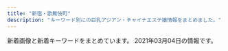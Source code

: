 ```yaml
---
title: "新宿・歌舞伎町"
description: "キーワード別にの巨乳アジアン・チャイナエステ嬢情報をまとめました。"
---
```


新着画像と新着キーワードをまとめています。
2021年03月04日の情報です。

<DmmAffiliateIns />
<KeywordTable
  shops={
    [
    {
        "url": "http://fairy.este88.com/",
        "station": "\u897f\u6b66\u65b0\u5bbf\u99c5\u5317\u53e3",
        "keywords": {},
        "name": "fairy\u30d5\u30a7\u30a2\u30ea\u30fc",
        "img_links": [
            "http://fairy.este88.com/gals/koko1.jpg",
            "http://fairy.este88.com/images/r02.jpg",
            "http://fairy.este88.com/img/kixyoko1.jpg",
            "http://fairy.este88.com/images/kixyoko1.jpg",
            "http://fairy.este88.com/gals/nnana1.jpg",
            "http://fairy.este88.com/gals/risa1.jpg",
            "http://fairy.este88.com/gals/sayuri1.jpg",
            "http://fairy.este88.com/img/mika1.jpg",
            "http://fairy.este88.com/images/ph1.jpg",
            "http://fairy.este88.com/images/r04.jpg",
            "http://fairy.este88.com/images/koyuki1.jpg",
            "http://fairy.este88.com/images/kaori1.jpg",
            "http://fairy.este88.com/images/mika1.jpg",
            "http://fairy.este88.com/img/momo1.jpg",
            "http://fairy.este88.com/images/r01.jpg",
            "http://fairy.este88.com/img/kaori1.jpg",
            "http://fairy.este88.com/img/koyuki1.jpg",
            "http://fairy.este88.com/images/momo1.jpg"
        ]
    },
    {
        "keywords": {
            "E": 14,
            "87": 14,
            "D": 28,
            "85": 14,
            "86": 14
        },
        "name": "\u6c17\u697d",
        "url": "http://yurali.oks.bz/",
        "station": "JR\u65b0\u5bbf\u99c5\u897f\u53e3",
        "img_links": [
            "http://yurali.oks.bz/images/acc3.jpg",
            "http://yurali.oks.bz/images/right.jpg",
            "http://yurali.oks.bz/images/room4.jpg",
            "http://yurali.oks.bz/images/acc2.jpg",
            "http://yurali.oks.bz/images/acc4.jpg",
            "http://yurali.oks.bz/images/s1.jpg",
            "http://yurali.oks.bz/images/acc1.jpg",
            "http://yurali.oks.bz/images/room3.jpg",
            "http://yurali.oks.bz/images/line.jpg",
            "http://yurali.oks.bz/images/kanban.jpg",
            "http://yurali.oks.bz/photos/sites/48/2020/06/2020063002493351.jpg",
            "http://yurali.oks.bz/photos/sites/48/2020/09/202009080934129.jpg",
            "http://yurali.oks.bz/images/s_new.png",
            "http://yurali.oks.bz/images/s2.jpg",
            "http://yurali.oks.bz/photos/sites/48/2020/09/2020090809341490.jpg",
            "http://yurali.oks.bz/images/content.jpg",
            "http://yurali.oks.bz/images/s3.jpg",
            "http://yurali.oks.bz/images/mobile.jpg",
            "http://yurali.oks.bz/images/s4.jpg",
            "http://yurali.oks.bz/images/room2.jpg",
            "http://yurali.oks.bz/images/top.jpg",
            "http://yurali.oks.bz/photos/sites/48/2020/09/2020090809341126.jpg",
            "http://yurali.oks.bz/photos/sites/48/2020/09/2020090809341067.jpg",
            "http://yurali.oks.bz/photos/sites/48/2020/09/2020090809340917.jpg",
            "http://yurali.oks.bz/images/room1.jpg"
        ]
    },
    {
        "url": "https://aurora.iest.info/",
        "station": "JR\u65b0\u5bbf\u99c5\u6771\u53e3\u30fb\u6b4c\u821e\u4f0e\u753a",
        "name": "\u30aa\u30fc\u30ed\u30e9",
        "img_links": [
            "https://aurora.iest.info/photos/sites/13/2021/02/2021022307194651.jpeg",
            "https://aurora.iest.info/photos/sites/13/2021/01/2021011713121341.jpeg",
            "https://aurora.iest.info/photos/sites/13/2020/12/2020122614542669.jpeg",
            "https://aurora.iest.info/images/side_mobile.jpg",
            "https://aurora.iest.info/photos/sites/13/2020/12/2020122614271778.jpeg",
            "https://aurora.iest.info/photos/sites/13/2020/10/2020100900362277.jpeg",
            "https://aurora.iest.info/photos/sites/13/2021/02/202102272340470-600x802.jpeg",
            "https://aurora.iest.info/photos/sites/13/2020/10/2020101018384481.jpeg",
            "https://aurora.iest.info/images/info_sp.png",
            "https://aurora.iest.info/photos/sites/13/2021/03/2021030117254462-600x802.jpeg",
            "https://aurora.iest.info/photos/sites/13/2020/11/2020110420084826.jpeg",
            "https://aurora.iest.info/photos/sites/13/2020/12/2020122916203593.jpeg",
            "https://aurora.iest.info/photos/sites/13/2021/02/202102272340470.jpeg",
            "https://aurora.iest.info/images/room1.jpg",
            "https://aurora.iest.info/photos/sites/13/2021/02/2021022019361522.jpeg",
            "https://aurora.iest.info/photos/sites/13/2021/01/202101031920028.jpeg",
            "https://aurora.iest.info/photos/sites/13/2020/11/2020111207401521.jpeg",
            "https://aurora.iest.info/photos/sites/13/2021/02/2021021022594740.jpeg",
            "https://aurora.iest.info/photos/sites/13/2021/01/2021011317231918.jpeg",
            "https://aurora.iest.info/images/room3.jpg",
            "https://aurora.iest.info/photos/sites/13/2021/02/2021020517033067.jpeg",
            "https://aurora.iest.info/images/room4.jpg",
            "https://aurora.iest.info/images/head_tel.png",
            "https://aurora.iest.info/photos/sites/13/2021/02/2021022404211612-600x800.jpeg",
            "https://aurora.iest.info/photos/sites/13/2021/01/2021011317502475.jpeg",
            "https://aurora.iest.info/photos/sites/13/2021/02/2021022317062661.jpeg",
            "https://aurora.iest.info/images/room2.jpg"
        ],
        "keywords": {
            "84": 110,
            "D": 128,
            "C": 330,
            "86": 275,
            "90": 55,
            "\u4e73": 36,
            "E": 128,
            "87": 55,
            "\u5de8\u4e73": 18,
            "85": 440,
            "F": 73
        }
    },
    {
        "img_links": [
            "http://in-esthe.com/relair/img/twitter.png",
            "http://in-esthe.com/relair/img/english-t4.png",
            "http://in-esthe.com/relair/img/newstback.png",
            "http://in-esthe.com/relair/img/english-t2.png",
            "http://in-esthe.com/relair/img/english-t3.png",
            "http://in-esthe.com/relair/img/t-1.png",
            "http://in-esthe.com/relair/img/fla.png",
            "http://in-esthe.com/relair/img/tel.png",
            "http://in-esthe.com/relair/img/t-2.png",
            "http://in-esthe.com/relair/img/fla1.png",
            "http://in-esthe.com/relair/img/p-1-1.jpg",
            "http://in-esthe.com/relair/img/english-t1.png",
            "http://in-esthe.com/relair/img/kanban4.jpg",
            "http://in-esthe.com/relair/img/p-1.jpg",
            "http://in-esthe.com/relair/img/p-2.jpg",
            "http://in-esthe.com/relair/img/english-t6.png",
            "http://in-esthe.com/relair/img/botton.png",
            "http://in-esthe.com/relair/img/head.png",
            "http://in-esthe.com/relair/img/p-7.jpg",
            "http://in-esthe.com/relair/img/re.png",
            "http://in-esthe.com/relair/img/p-9.jpg",
            "http://in-esthe.com/relair/img/english-t5.png",
            "http://in-esthe.com/relair/img/fla2.png",
            "http://in-esthe.com/relair/img/p-3-1.jpg",
            "http://in-esthe.com/relair/img/p-8.jpg",
            "http://in-esthe.com/relair/img/s-1.jpg",
            "http://in-esthe.com/relair/img/t-3.png",
            "http://in-esthe.com/relair/img/card-english.png",
            "http://in-esthe.com/relair/img/p-3.jpg",
            "http://in-esthe.com/relair/img/p-0.jpg"
        ],
        "station": "\u65b0\u5bbf\u897f\u53e3\u99c5D5\u51fa\u53e3",
        "keywords": {
            "C": 8
        },
        "name": "RELAIR \uff5e\u30ea\u30ec\u30a2\uff5e",
        "url": "http://in-esthe.com/relair/"
    },
    {
        "keywords": {
            "F": 1
        },
        "station": "JR\u65b0\u5bbf\u99c5\u6771\u53e3",
        "name": "\u5915\u9727 \u3086\u3046\u304e\u308a",
        "url": "https://shinjuku-mensesthe.com/",
        "img_links": [
            "https://shinjuku-mensesthe.com/staff/shiori-s1.jpg",
            "https://shinjuku-mensesthe.com/staff/yumi-s1.jpg",
            "https://shinjuku-mensesthe.com/menu/blog.png",
            "https://shinjuku-mensesthe.com/staff/seira-l1.jpg",
            "https://shinjuku-mensesthe.com/2019/12/15/sayuri-s2.jpg",
            "https://shinjuku-mensesthe.com/button/home.png",
            "https://shinjuku-mensesthe.com/staff/kana-l1.jpg",
            "https://shinjuku-mensesthe.com/images/footer-r.png",
            "https://shinjuku-mensesthe.com/room/room-l1.jpg",
            "https://shinjuku-mensesthe.com/menu/info.png",
            "https://shinjuku-mensesthe.com/staff/arisa-l1.jpg",
            "https://shinjuku-mensesthe.com/images/clear.png",
            "https://shinjuku-mensesthe.com/images/top3.jpg",
            "https://shinjuku-mensesthe.com/room/room-l3.jpg",
            "https://shinjuku-mensesthe.com/room/room-l4.jpg",
            "https://shinjuku-mensesthe.com/images/main-small.jpg",
            "https://shinjuku-mensesthe.com/images/footer-l.png",
            "https://shinjuku-mensesthe.com/massage/2020/10/21/risa-s1.jpg",
            "https://shinjuku-mensesthe.com/massage/2020/07/31/ai-s2.jpg",
            "https://shinjuku-mensesthe.com/2020/01/23/sakura-s1.jpg",
            "https://shinjuku-mensesthe.com/images/main-sp.jpg",
            "https://shinjuku-mensesthe.com/images/qrcode.png",
            "https://shinjuku-mensesthe.com/massage/2021/02/02/%E5%90%8D%E7%A7%B0%E6%9C%AA%E8%A8%AD%E5%AE%9A-2.jpg",
            "https://shinjuku-mensesthe.com/images/header3.png",
            "https://shinjuku-mensesthe.com/images/camp.png",
            "https://shinjuku-mensesthe.com/staff/seira-s1.jpg",
            "https://shinjuku-mensesthe.com/link/mens-esthe.png",
            "https://shinjuku-mensesthe.com/room/room-l2.jpg",
            "https://shinjuku-mensesthe.com/images/top1.jpg",
            "https://shinjuku-mensesthe.com/menu/staff.png",
            "https://shinjuku-mensesthe.com/staff/yume-s1.jpg",
            "https://shinjuku-mensesthe.com/menu/home.png",
            "https://shinjuku-mensesthe.com/massage/2020/07/31/covit19.jpg",
            "https://shinjuku-mensesthe.com/button/blog.png",
            "https://shinjuku-mensesthe.com/staff/arisa-s1.jpg",
            "https://shinjuku-mensesthe.com/icon/yelp.png",
            "https://shinjuku-mensesthe.com/2020/01/23/miki-s1.jpg",
            "https://shinjuku-mensesthe.com/button/staff.png",
            "https://shinjuku-mensesthe.com/images/main-top.jpg",
            "https://shinjuku-mensesthe.com/icon/facebook.png",
            "https://shinjuku-mensesthe.com/icon/line.png",
            "https://shinjuku-mensesthe.com/images/top2.jpg",
            "https://shinjuku-mensesthe.com/icon/twitter.png",
            "https://shinjuku-mensesthe.com/massage/2020/08/16/riri-s1.jpg",
            "https://shinjuku-mensesthe.com/staff/kana-s1.jpg",
            "https://shinjuku-mensesthe.com/staff/yume-l1.jpg",
            "https://shinjuku-mensesthe.com/images/flower.png",
            "https://shinjuku-mensesthe.com/massage/2020/09/14/hana-s1.jpg",
            "https://scdn.line-apps.com/n/line_add_friends/btn/ja.png",
            "https://shinjuku-mensesthe.com/staff/yumi-l1.jpg",
            "https://shinjuku-mensesthe.com/massage/2020/10/05/yuki-s1.jpg"
        ]
    },
    {
        "name": "\u30c6\u30bb\u30e9-Tethera-",
        "url": "http://aroma-massage.red/",
        "keywords": {
            "D": 20,
            "E": 10
        },
        "img_links": [
            "http://aroma-massage.red/images/cg2.jpg",
            "http://aroma-massage.red/images/sta2.jpg",
            "http://aroma-massage.red/images/tm.png",
            "http://aroma-massage.red/images/toph.png",
            "http://aroma-massage.red/images/sta6.jpg",
            "http://aroma-massage.red/images/sta4.jpg",
            "http://aroma-massage.red/images/fbt.jpg",
            "http://aroma-massage.red/images/card.jpg",
            "http://aroma-massage.red/images/cg1.jpg",
            "http://aroma-massage.red/images/kan.jpg",
            "http://aroma-massage.red/images/fbb.jpg",
            "http://aroma-massage.red/images/cg4.jpg",
            "http://aroma-massage.red/images/cg6.jpg",
            "http://aroma-massage.red/images/creditcard.jpg",
            "http://aroma-massage.red/images/option.jpg",
            "http://aroma-massage.red/images/cg5.jpg",
            "http://aroma-massage.red/images/stal.jpg",
            "http://aroma-massage.red/images/int.jpg",
            "http://aroma-massage.red/images/cg3.jpg",
            "http://aroma-massage.red/images/sta5.jpg",
            "http://aroma-massage.red/images/qr.jpg",
            "http://aroma-massage.red/images/sta3.jpg",
            "http://aroma-massage.red/images/sysl.jpg",
            "http://aroma-massage.red/images/nft.jpg",
            "http://aroma-massage.red/images/acb.jpg",
            "http://aroma-massage.red/images/sta1.jpg"
        ],
        "station": "JR\u65b0\u5bbf\u99c5\u6771\u53e3"
    },
    {
        "station": "JR\u65b0\u5bbf\u99c5\u6771\u53e3\u30fb\u6b4c\u821e\u4f0e\u753a",
        "name": "\u7fbd\u8863\uff5e\u306f\u3054\u308d\u3082\uff5e",
        "keywords": {},
        "img_links": [
            "https://static.wixstatic.com/media/1f1430_890ca68d29e04e7a8c96e4198a653ed3~mv2.jpg",
            "https://static.wixstatic.com/media/1f1430_4b2c5243bdbe40858057386a16dce231~mv2.png",
            "https://static.wixstatic.com/media/1f1430_704c1cfac22b4288a4aaa588c496ab40~mv2.jpg",
            "https://static.wixstatic.com/media/1f1430_d0a7ae614e0b423886aa6d1beca9a87a~mv2.jpg",
            "https://static.wixstatic.com/media/1f1430_4ef445c14af547ffb085a4c73252e22c~mv2.jpg",
            "https://static.wixstatic.com/media/1f1430_c572ee153c0c46e096e6301fe82e2f11~mv2.jpg",
            "https://static.wixstatic.com/media/1f1430_f4c9cbbcc36c44f1a8be8eb3138b0b46~mv2.jpg",
            "https://static.wixstatic.com/media/1f1430_f16ba939f42f47d688a43ba736f9d100~mv2.jpg",
            "https://static.wixstatic.com/media/1f1430_0ea86bd4429f44fa96f0a1277a1c2d6e~mv2.jpg",
            "https://static.wixstatic.com/media/1f1430_d824a82ebc40424facf31978d80b293b~mv2.png",
            "https://static.wixstatic.com/media/1f1430_5b6db55133674387b978465361d1f5af~mv2.jpg",
            "https://static.wixstatic.com/media/1f1430_c48456140f404f1eb9a47dfd01d1d032~mv2.jpg",
            "https://static.wixstatic.com/media/1f1430_184f66b9eb914c26b47be78d54152284~mv2.jpg",
            "https://static.wixstatic.com/media/1f1430_d26df1a13af049c9a7afeac5e58c5323~mv2.jpg",
            "https://static.wixstatic.com/media/1f1430_2511e8409a39492bab1eeffd58a5eb1f~mv2.jpg",
            "https://static.wixstatic.com/media/1f1430_8e7ae52f03b14e31be6ff7b1038f2896~mv2.jpg",
            "https://static.wixstatic.com/media/1f1430_e5113a1a86b8410db0438745823a2d2c~mv2.png",
            "https://static.wixstatic.com/media/1f1430_b6622178bf9c45a68912520b4b2de175~mv2.png",
            "https://static.wixstatic.com/media/1f1430_c12fa837f18643e8a167f283f823ecd9~mv2.jpg",
            "https://static.wixstatic.com/media/1f1430_04f93cdec45f4c4e8d0fa69dc26b3e38~mv2.jpg",
            "https://static.wixstatic.com/media/1f1430_27c850c6656448c68b705e2a69f8d3e0~mv2.png",
            "https://static.wixstatic.com/media/1f1430_e11d2a49cf1a4130a10a3e09053a46fc~mv2.png",
            "https://static.wixstatic.com/media/1f1430_7ff5719c25b243d18c7fb6db890677f9~mv2.jpg"
        ],
        "url": "https://www.hagoromo.tokyo/"
    },
    {
        "station": "JR\u65b0\u5bbf\u99c5\u6771\u53e3",
        "img_links": [
            "http://pure-resort.tyo.cm/photos/sites/79/2019/03/2019032513361044.jpg",
            "http://pure-resort.tyo.cm/images/s_info.png",
            "http://pure-resort.tyo.cm/images/s_face.png",
            "http://pure-resort.tyo.cm/images/s_twitter.png",
            "http://pure-resort.tyo.cm/images/mobile.png",
            "http://pure-resort.tyo.cm/photos/sites/79/2019/03/2019032513361063.jpg",
            "http://pure-resort.tyo.cm/photos/sites/79/2019/03/2019032513361053.jpg",
            "http://pure-resort.tyo.cm/images/s_news.png",
            "http://pure-resort.tyo.cm/images/info_bj1.png",
            "http://pure-resort.tyo.cm/photos/sites/79/2019/11/2019110401242820.jpg",
            "http://pure-resort.tyo.cm/photos/sites/79/2018/12/2018120620512437.jpg",
            "http://pure-resort.tyo.cm/images/s_Access.png",
            "http://pure-resort.tyo.cm/photos/sites/79/2019/02/2019021613471797.jpg",
            "http://pure-resort.tyo.cm/photos/sites/79/2019/04/201904111031010.jpg",
            "http://pure-resort.tyo.cm/photos/sites/79/2019/05/2019052114301665.jpg",
            "http://pure-resort.tyo.cm/images/s_Staff.png",
            "http://pure-resort.tyo.cm/photos/sites/79/2018/12/2018120620515823.jpg",
            "http://pure-resort.tyo.cm/photos/sites/79/2019/02/2019021613425634.png",
            "http://pure-resort.tyo.cm/photos/sites/79/2019/01/2019011014121443.jpg",
            "http://pure-resort.tyo.cm/images/line1.png",
            "http://pure-resort.tyo.cm/photos/sites/79/2018/12/2018120620510142.jpg",
            "http://pure-resort.tyo.cm/photos/sites/79/2020/01/2020012408381891.jpg",
            "http://pure-resort.tyo.cm/photos/sites/79/2020/01/2020013001414859.jpg",
            "http://pure-resort.tyo.cm/images/top.png",
            "http://pure-resort.tyo.cm/photos/sites/79/2019/03/201903251336102.jpg",
            "http://pure-resort.tyo.cm/images/s_movie.png",
            "http://pure-resort.tyo.cm/images/movie.jpg",
            "http://pure-resort.tyo.cm/photos/sites/79/2018/12/2018120620533769.jpg",
            "http://pure-resort.tyo.cm/photos/sites/79/2019/10/2019100810264682.jpg",
            "http://pure-resort.tyo.cm/images/news_bj3.png",
            "http://pure-resort.tyo.cm/images/pure.png",
            "http://pure-resort.tyo.cm/images/s_Recruit.png",
            "http://pure-resort.tyo.cm/images/s_pick.png",
            "http://pure-resort.tyo.cm/images/news_bj1.png",
            "http://pure-resort.tyo.cm/photos/sites/79/2019/06/2019061515583771.jpg",
            "http://pure-resort.tyo.cm/photos/sites/79/2019/08/2019082910403098.jpg",
            "http://pure-resort.tyo.cm/photos/sites/79/2019/06/2019060310424416.jpg",
            "http://pure-resort.tyo.cm/images/info_bj3.png",
            "http://pure-resort.tyo.cm/photos/sites/79/2020/02/2020020804143839.jpg",
            "http://pure-resort.tyo.cm/images/s_Room.png",
            "http://pure-resort.tyo.cm/images/line.png"
        ],
        "url": "http://pure-resort.tyo.cm/",
        "name": "\u30d4\u30e5\u30a2\u30ea\u30be\u30fc\u30c8II",
        "keywords": {
            "90": 2,
            "86": 5,
            "84": 1,
            "89": 2,
            "C": 1,
            "92": 1,
            "94": 1,
            "88": 3,
            "E": 2,
            "98": 2,
            "F": 1,
            "85": 3,
            "96": 1,
            "D": 10
        }
    },
    {
        "img_links": [
            "http://sakura-relax.net/images/top-img01.png",
            "http://sakura-relax.net/images/cg04.jpg",
            "http://sakura-relax.net/link/menlog.jpg",
            "http://sakura-relax.net/images/tel.png",
            "http://sakura-relax.net/images/kan.jpg",
            "http://sakura-relax.net/images/cg03.jpg",
            "http://sakura-relax.net/images/cg07.jpg",
            "http://sakura-relax.net/images/qrc.png",
            "http://sakura-relax.net/images/cg06.jpg",
            "http://sakura-relax.net/images/top-img02.png"
        ],
        "url": "http://sakura-relax.net/",
        "keywords": {
            "85": 4,
            "E": 8,
            "C": 8,
            "87": 8,
            "86": 4
        },
        "name": "\u697d\u697d-\u30e9\u30af\u30e9\u30af-",
        "station": "\u65b0\u5bbf\u4e09\u4e01\u76ee\u99c5E1\u51fa\u53e3"
    },
    {
        "name": "\u30b8\u30e5\u30ea\u30a2\u30f3",
        "keywords": {
            "86": 28,
            "88": 7,
            "D": 28,
            "85": 7
        },
        "img_links": [
            "https://mens-esthe.xyz/footer/footer-line.png",
            "https://mens-esthe.xyz/staff/natsumi-s1.jpg",
            "https://mens-esthe.xyz/staff/nami-l1.jpg",
            "https://mens-esthe.xyz/room/room-l2.jpg",
            "https://mens-esthe.xyz/icon/twitter.png",
            "https://mens-esthe.xyz/staff/natsumi-l1.jpg",
            "https://mens-esthe.xyz/staff/miki-top.jpg",
            "https://mens-esthe.xyz/images/esthe2.jpg",
            "https://mens-esthe.xyz/room/room-l1.jpg",
            "https://mens-esthe.xyz/images/esthe1.jpg",
            "https://mens-esthe.xyz/staff/moe-l1.jpg",
            "https://mens-esthe.xyz/staff/rina-top.jpg",
            "https://mens-esthe.xyz/images/header3.png",
            "https://mens-esthe.xyz/images/qrcode.png",
            "https://inage-mensesthe.com/icon/yelp.png",
            "https://mens-esthe.xyz/staff/kana-s1.jpg",
            "https://mens-esthe.xyz/staff/rina-s1.jpg",
            "https://mens-esthe.xyz/staff/nami-s1.jpg",
            "https://inage-mensesthe.com/icon/twitter.png",
            "https://mens-esthe.xyz/staff/kana-l1.jpg",
            "https://inage-mensesthe.com/link/relaku_salon.jpg",
            "https://mens-esthe.xyz/staff/miki-s1.jpg",
            "https://mens-esthe.xyz/images/main-sp.jpg",
            "https://mens-esthe.xyz/staff/natsumi-top.jpg",
            "https://mens-esthe.xyz/staff/miki-l1.jpg",
            "https://mens-esthe.xyz/icon/line.png",
            "https://inage-mensesthe.com/icon/line.png",
            "https://mens-esthe.xyz/room/room-l8.jpg",
            "https://mens-esthe.xyz/images/esthe3.jpg",
            "https://mens-esthe.xyz/room/room-l7.jpg",
            "https://mens-esthe.xyz/images/clear.png",
            "https://mens-esthe.xyz/images/esthe4.jpg",
            "https://mens-esthe.xyz/footer/footer-tel.png",
            "https://mens-esthe.xyz/staff/moe-s1.jpg",
            "https://mens-esthe.xyz/icon/yelp.png",
            "https://mens-esthe.xyz/staff/moe-top.jpg",
            "https://mens-esthe.xyz/room/room-l4.jpg",
            "https://mens-esthe.xyz/icon/facebook.png",
            "https://mens-esthe.xyz/footer/footer-staff.png",
            "https://mens-esthe.xyz/staff/rina-l1.jpg",
            "https://mens-esthe.xyz/room/room-l3.jpg",
            "https://mens-esthe.xyz/room/room-l5.jpg",
            "https://mens-esthe.xyz/room/room-l6.jpg",
            "https://inage-mensesthe.com/icon/facebook.png",
            "https://mens-esthe.xyz/images/main1.jpg",
            "https://mens-esthe.xyz/staff/kana-top.jpg",
            "https://mens-esthe.xyz/staff/nami-top.jpg"
        ],
        "url": "https://mens-esthe.xyz/",
        "station": "JR\u65b0\u5bbf\u99c5\u6771\u5357\u53e3"
    },
    {
        "keywords": {
            "C": 17
        },
        "station": "JR\u65b0\u5bbf\u99c5\u5357\u53e3",
        "url": "http://aes-aroma.com/",
        "name": "\u7652\u3057\u306e\u5bbf",
        "img_links": [
            "http://aes-aroma.com/img/ttl_rec.png",
            "http://aes-aroma.com/img/ttl_tnew.png",
            "http://aes-aroma.com/staff/miki/01.jpg",
            "http://aes-aroma.com/img/ttl_mobile.png",
            "http://aes-aroma.com/pic/head.png",
            "http://aes-aroma.com/staff/yoko/01.jpg",
            "http://aes-aroma.com/staff/nana/01.jpg",
            "http://aes-aroma.com/staff/mimi/01.jpg",
            "http://aes-aroma.com/img/ttl_staff.png",
            "http://aes-aroma.com/staff/yoko/02.jpg",
            "http://aes-aroma.com/staff/koko/01.jpg",
            "http://aes-aroma.com/i/files/homeimg.jpg",
            "http://aes-aroma.com/staff/haru/01.jpg",
            "http://aes-aroma.com/staff/kaori/01.jpg",
            "http://aes-aroma.com/staff/ai/01.jpg",
            "http://aes-aroma.com/img/ttl_pickup.png"
        ]
    },
    {
        "url": "https://gokujo.iest.info/",
        "img_links": [],
        "keywords": {},
        "name": "\u65b0\u5bbf\u6975\u4e0a\u30e1\u30f3\u30ba\u30a8\u30b9\u30c6",
        "station": "JR\u65b0\u5bbf\u99c5"
    },
    {
        "station": "JR\u65b0\u5bbf\u99c5\u6771\u53e3",
        "img_links": [
            "http://hi-msg.com/koyuki/img/kanban4s.jpg",
            "http://hi-msg.com/koyuki/img/p-4-1.jpg",
            "http://hi-msg.com/koyuki/img/p-1.jpg",
            "http://hi-msg.com/koyuki/img/card-english.png",
            "http://hi-msg.com/koyuki/img/p-0.jpg",
            "http://hi-msg.com/koyuki/img/p-11.jpg",
            "http://hi-msg.com/koyuki/img/p-7.jpg",
            "http://hi-msg.com/koyuki/img/p-2-1.jpg",
            "http://hi-msg.com/koyuki/img/t-2.png",
            "http://hi-msg.com/koyuki/img/english-t6.png",
            "http://hi-msg.com/koyuki/img/t-3.png",
            "http://hi-msg.com/koyuki/img/p-8-1.jpg",
            "http://hi-msg.com/koyuki/img/english-t4.png",
            "http://hi-msg.com/koyuki/img/newstback.png",
            "http://hi-msg.com/koyuki/img/p-8.jpg",
            "http://hi-msg.com/koyuki/img/card.png",
            "http://hi-msg.com/koyuki/img/t-1.png",
            "http://hi-msg.com/koyuki/img/p-6-1.jpg",
            "http://hi-msg.com/koyuki/img/tel.png",
            "http://hi-msg.com/koyuki/img/head.png",
            "http://hi-msg.com/koyuki/img/tit.png",
            "http://hi-msg.com/koyuki/img/english-t1.png",
            "http://hi-msg.com/koyuki/img/p-6.jpg",
            "http://hi-msg.com/koyuki/img/p-5.jpg",
            "http://hi-msg.com/koyuki/img/english-t3.png",
            "http://hi-msg.com/koyuki/img/p-2.jpg",
            "http://hi-msg.com/koyuki/img/botton.png",
            "http://hi-msg.com/koyuki/img/p-3.jpg",
            "http://hi-msg.com/koyuki/img/re.png",
            "http://hi-msg.com/koyuki/img/kanban4.jpg",
            "http://hi-msg.com/koyuki/img/p-4.jpg",
            "http://hi-msg.com/koyuki/img/english-t2.png",
            "http://hi-msg.com/koyuki/img/english-t5.png",
            "http://hi-msg.com/koyuki/img/p-7-1.jpg",
            "http://hi-msg.com/koyuki/img/p-10.jpg",
            "http://hi-msg.com/koyuki/img/p-9.jpg",
            "http://hi-msg.com/koyuki/img/p-3-1.jpg"
        ],
        "name": "KOYUKI",
        "url": "http://hi-msg.com/koyuki/",
        "keywords": {
            "C": 8
        }
    },
    {
        "station": "JR\u65b0\u5bbf\u99c5\u897f\u53e3",
        "url": "http://sweety-est.tokyo/",
        "name": "sweet-\u30b9\u30a6\u30a3\u30fc\u30c8-",
        "img_links": [
            "http://sweety-est.tokyo/images/m3.jpg",
            "http://sweety-est.tokyo/images/r6.jpg",
            "http://sweety-est.tokyo/images/a8.jpg",
            "http://sweety-est.tokyo/images/a2.jpg",
            "http://sweety-est.tokyo/images/qr.jpg",
            "http://sweety-est.tokyo/images/cg011.jpg",
            "http://sweety-est.tokyo/images/tit-sub6.jpg",
            "http://sweety-est.tokyo/images/slider-img002.jpg",
            "http://sweety-est.tokyo/images/b-tel.png",
            "http://sweety-est.tokyo/images/r5.jpg",
            "http://sweety-est.tokyo/images/r4.jpg",
            "http://sweety-est.tokyo/images/m2.jpg",
            "http://sweety-est.tokyo/images/sys.jpg",
            "http://sweety-est.tokyo/images/a4.jpg",
            "http://sweety-est.tokyo/images/tit-sub5.jpg",
            "http://sweety-est.tokyo/images/cg05.jpg",
            "http://sweety-est.tokyo/images/tit-sub1.jpg",
            "http://sweety-est.tokyo/images/cg07.jpg",
            "http://sweety-est.tokyo/images/a6.jpg",
            "http://sweety-est.tokyo/images/a1.jpg",
            "http://sweety-est.tokyo/images/r1.jpg",
            "http://sweety-est.tokyo/images/cg01.jpg",
            "http://sweety-est.tokyo/images/m1.jpg",
            "http://sweety-est.tokyo/images/cg06.jpg",
            "http://sweety-est.tokyo/images/a3.jpg",
            "http://sweety-est.tokyo/images/a5.jpg",
            "http://sweety-est.tokyo/images/a7.jpg",
            "http://sweety-est.tokyo/images/kan1.jpg",
            "http://sweety-est.tokyo/images/b-online.png",
            "http://sweety-est.tokyo/images/slider-img001.jpg",
            "http://sweety-est.tokyo/images/r2.jpg",
            "http://sweety-est.tokyo/images/slider-img003.jpg",
            "http://sweety-est.tokyo/images/cg08.jpg",
            "http://sweety-est.tokyo/link/menlog.jpg",
            "http://sweety-est.tokyo/images/tit-sub4.jpg",
            "http://sweety-est.tokyo/images/r3.jpg",
            "http://sweety-est.tokyo/images/cg03.jpg",
            "http://sweety-est.tokyo/images/cg02.jpg",
            "http://sweety-est.tokyo/images/tit-sub2.jpg",
            "http://sweety-est.tokyo/images/m4.jpg",
            "http://sweety-est.tokyo/images/tit-sub3.jpg",
            "http://sweety-est.tokyo/images/kan.jpg"
        ],
        "keywords": {
            "E": 8,
            "86": 12,
            "D": 2,
            "87": 2
        }
    },
    {
        "img_links": [
            "http://fairy-girl.work/images/8.jpg",
            "http://fairy-girl.work/img/yuki1.jpg",
            "http://fairy-girl.work/images/7.jpg",
            "http://fairy-girl.work/images/6.jpg",
            "http://fairy-girl.work/images/bana0404_4.png",
            "http://fairy-girl.work/images/ac2.jpg",
            "http://fairy-girl.work/staff/kiki.jpg",
            "http://fairy-girl.work/images/tr.jpg",
            "http://fairy-girl.work/images/line.png",
            "http://fairy-girl.work/images/11.jpg",
            "http://fairy-girl.work/images/2.jpg",
            "http://fairy-girl.work/images/12.jpg",
            "http://fairy-girl.work/img/mari1.jpg",
            "http://fairy-girl.work/staff/yuki.jpg",
            "http://fairy-girl.work/staff/yuyu.jpg",
            "http://fairy-girl.work/staff/rara.jpg",
            "http://fairy-girl.work/staff/kana.jpg",
            "http://fairy-girl.work/images/sys2.jpg",
            "http://fairy-girl.work/images/int1.jpg",
            "http://fairy-girl.work/img/eri2.jpg",
            "http://fairy-girl.work/images/ac1.jpg",
            "http://fairy-girl.work/images/news.jpg",
            "http://fairy-girl.work/img/hitomi1.jpg",
            "http://fairy-girl.work/images/int2.jpg",
            "http://fairy-girl.work/staff/hitomi.jpg",
            "http://fairy-girl.work/img/rara1.jpg",
            "http://fairy-girl.work/img/misa1.jpg",
            "http://fairy-girl.work/images/9.jpg",
            "http://fairy-girl.work/images/5.jpg",
            "http://fairy-girl.work/img/yuyu1.jpg",
            "http://fairy-girl.work/staff/misa.jpg",
            "http://fairy-girl.work/images/sys1.jpg",
            "http://fairy-girl.work/staff/mari.jpg",
            "http://fairy-girl.work/img/kana1.jpg",
            "http://fairy-girl.work/staff/eri.jpg",
            "http://fairy-girl.work/staff/rika.jpg",
            "http://fairy-girl.work/images/interior_t.jpg",
            "http://fairy-girl.work/img/kiki1.jpg",
            "http://fairy-girl.work/img/rika1.jpg",
            "http://fairy-girl.work/images/1.jpg",
            "http://fairy-girl.work/img/eri1.jpg",
            "http://fairy-girl.work/img/rina1.jpg",
            "http://fairy-girl.work/staff/rina.jpg",
            "http://fairy-girl.work/images/mobile.jpg",
            "http://fairy-girl.work/images/10.jpg",
            "http://fairy-girl.work/images/staff_t.jpg",
            "http://fairy-girl.work/img/kiki2.jpg",
            "http://fairy-girl.work/images/3.jpg"
        ],
        "station": "JR\u65b0\u5bbf\u99c5\u897f\u53e3",
        "keywords": {},
        "url": "http://fairy-girl.work/",
        "name": "Fairy Girl"
    },
    {
        "keywords": {
            "F": 1,
            "90": 2,
            "88": 4,
            "89": 1,
            "D": 8,
            "E": 1,
            "86": 2,
            "C": 1,
            "87": 2
        },
        "img_links": [
            "http://clear-es.net/images/index_18.jpg",
            "http://clear-es.net/yamituki-n/uploads/images/rena02.jpg",
            "http://clear-es.net/uploads/10299154955d10c3b815a5638a35a934.jpg",
            "http://clear-es.net/images/index_20.jpg",
            "http://clear-es.net/images/index_12.jpg",
            "http://clear-es.net/images/index_25.jpg",
            "http://clear-es.net/images/index_27.jpg",
            "http://clear-es.net/images/girls_11.jpg",
            "http://clear-es.net/images/index_01.jpg",
            "http://clear-es.net/uploads/deba56537604611ac3b8da004b92d809.jpg",
            "http://clear-es.net/uploads/09bdd5637edec4bfa3d47a7e9874640b.jpg",
            "http://clear-es.net/images/index_13.jpg",
            "http://clear-es.net/images/index_24.jpg",
            "http://clear-es.net/images/index_14.jpg",
            "http://clear-es.net/yamituki-n/uploads/images/juri01s.jpg",
            "http://clear-es.net/uploads/c1f6d0346f5cb109ac62c21a58c7deff.jpg",
            "http://clear-es.net/images/index_04.jpg",
            "http://clear-es.net/uploads/7553669390f1cc93427a4f6ad33b4668.jpg",
            "http://clear-es.net/uploads/cec0ed392fe00d8e3ff867c0625809e6.jpg",
            "http://clear-es.net/images/girls_03.jpg",
            "http://clear-es.net/images/index_08.jpg",
            "http://clear-es.net/yamituki-n/uploads/images/rena01.jpg",
            "http://clear-es.net/images/index_10.jpg",
            "http://clear-es.net/images/gallery_11.jpg",
            "http://clear-es.net/images/index_28.jpg",
            "http://clear-es.net/images/index_07.jpg",
            "http://clear-es.net/images/koko_1.jpg",
            "http://clear-es.net/images/service_11.jpg",
            "http://clear-es.net/images/index_02.jpg",
            "http://clear-es.net/images/index_15.jpg",
            "http://clear-es.net/uploads/f426bd85a8f6a9eac87e55b2d44c4bd5.jpg",
            "http://clear-es.net/images/index_17.jpg",
            "http://clear-es.net/uploads/97eb17743f96fd7f0551aab0bedd5e6f.jpg",
            "http://clear-es.net/uploads/2aa97908694153fb149943f0b8445352.jpg",
            "http://clear-es.net/my_work/images/pic1.png",
            "http://clear-es.net/images/index_28_01.jpg",
            "http://clear-es.net/images/index_26.jpg",
            "http://clear-es.net/uploads/a62d7f24a5b9a4fd5aeef678eb24ef4b.jpg",
            "http://clear-es.net/images/index_05.jpg",
            "http://clear-es.net/yamituki-n/uploads/images/yui01.jpg",
            "http://clear-es.net/images/index_23.jpg",
            "http://clear-es.net/uploads/e1133a4ba0f8c81f9d272f5793bda380.jpg",
            "http://clear-es.net/images/index_03.jpg",
            "http://clear-es.net/images/index_11.jpg",
            "http://clear-es.net/yamituki-n/uploads/images/mika03s.jpg",
            "http://clear-es.net/images/index_06.jpg",
            "http://clear-es.net/yamituki-n/uploads/images/mmexport1576417470781.jpg",
            "http://clear-es.net/images/index_19.jpg",
            "http://clear-es.net/uploads/22c8968348a9acc2dfc9ab0aecb09c27.jpg",
            "http://clear-es.net/images/index_09.jpg",
            "http://clear-es.net/images/index_21.jpg",
            "http://clear-es.net/images/girls_13.jpg"
        ],
        "url": "http://clear-es.net/",
        "name": "CLEAR-\u30af\u30ea\u30a2-",
        "station": "\u897f\u6b66\u65b0\u5bbf\u99c5\u5317\u53e3"
    },
    {
        "url": "http://crystal-est.net/",
        "name": "\u30af\u30ea\u30b9\u30bf\u30eb",
        "keywords": {
            "C": 1
        },
        "img_links": [
            "http://crystal-est.net/uploads/crystal/2017/02/ameba.jpg",
            "http://crystal-est.net/uploads/crystal/images/p01.png",
            "http://ruby-es.com/uploads/rubyes/2017/02/img_info_06.png",
            "http://crystal-est.net/uploads/crystal/2017/04/bnr_side_01.png",
            "http://crystal-est.net/uploads/crystal/2017/03/subvisual_magazine1.png",
            "http://crystal-est.net/uploads/crystal/2018/08/wechatimg49.jpeg",
            "http://crystal-est.net/uploads/crystal/2017/04/web.png",
            "http://ruby-es.com/uploads/rubyes/2017/02/img_info_05.png",
            "http://crystal-est.net/uploads/crystal/2017/03/r3.jpg",
            "http://crystal-est.net/uploads/crystal/images/xing.png",
            "http://crystal-est.net/uploads/crystal/images/subvisual_staff.png",
            "http://crystal-est.net/uploads/crystal/2017/07/yuyu2.jpeg",
            "http://crystal-est.net/uploads/crystal/2018/07/wechatimg125.jpeg",
            "http://crystal-est.net/uploads/crystal/2018/07/wechatimg31.jpeg",
            "http://crystal-est.net/uploads/crystal/2018/07/wechatimg26.jpeg",
            "http://crystal-est.net/uploads/crystal/2020/12/img_6902.jpg",
            "http://crystal-est.net/uploads/crystal/2017/03/treatment2.png",
            "http://crystal-est.net/uploads/crystal/images/no-photo.jpg",
            "http://crystal-est.net/uploads/crystal/2017/03/r2.jpg",
            "http://crystal-est.net/uploads/crystal/2017/03/subvisual_qa.png",
            "http://crystal-est.net/uploads/crystal/2017/04/leftmovie.png",
            "http://crystal-est.net/uploads/crystal/2018/07/wechatimg30.jpeg",
            "http://crystal-est.net/uploads/crystal/images/icon_flower.png",
            "http://crystal-est.net/uploads/crystal/2017/03/bnr_side_032.png",
            "http://crystal-est.net/uploads/crystal/2017/03/btn_top_02.png",
            "http://crystal-est.net/uploads/crystal/2018/08/wechatimg51.jpeg",
            "http://crystal-est.net/uploads/crystal/2018/05/mayu1.jpeg",
            "http://ruby-es.com/uploads/rubyes/2017/02/img_info_04.png",
            "http://crystal-est.net/uploads/crystal/2017/03/subvisual_link.png",
            "http://crystal-est.net/uploads/crystal/2017/03/btn_top_03.png",
            "http://crystal-est.net/uploads/crystal/2017/03/bnr_side_042.png",
            "http://crystal-est.net/uploads/crystal/2017/03/ruby6.png",
            "http://crystal-est.net/uploads/crystal/2017/03/r4.jpg",
            "http://crystal-est.net/uploads/crystal/2018/05/webwxgetmsgimg.jpeg",
            "http://crystal-est.net/uploads/crystal/2017/03/icon_flower.png",
            "http://ruby-es.com/uploads/rubyes/2017/02/img_info_01.png",
            "http://crystal-est.net/uploads/crystal/2017/02/wifi.jpg",
            "http://ruby-es.com/uploads/rubyes/2017/02/img_info_03.png",
            "http://crystal-est.net/uploads/crystal/2018/07/wechatimg94.jpeg",
            "http://crystal-est.net/uploads/crystal/2017/03/subvisual_info.png",
            "http://crystal-est.net/uploads/crystal/2020/12/img_6830.jpg",
            "http://crystal-est.net/uploads/crystal/2017/03/subvisual_enquete1.png",
            "http://crystal-est.net/uploads/crystal/2020/11/tel.jpg",
            "http://crystal-est.net/uploads/crystal/2017/03/btn_top_01.png",
            "http://crystal-est.net/uploads/crystal/2017/03/subvisual_reserve.png",
            "http://ruby-es.com/uploads/rubyes/2017/02/img_info_02.png",
            "http://crystal-est.net/uploads/crystal/2017/03/r1.jpg",
            "http://crystal-est.net/uploads/crystal/2017/03/subvisual_contact.png",
            "http://crystal-est.net/uploads/crystal/2017/03/bnr_side_052.png",
            "http://crystal-est.net/uploads/crystal/2017/04/line2.png",
            "http://crystal-est.net/uploads/crystal/2017/03/bnr_side_credit1.png"
        ],
        "station": "JR\u65b0\u5bbf\u99c5\u6771\u53e3"
    }
]
}
/>
<DmmAffiliateScript />
